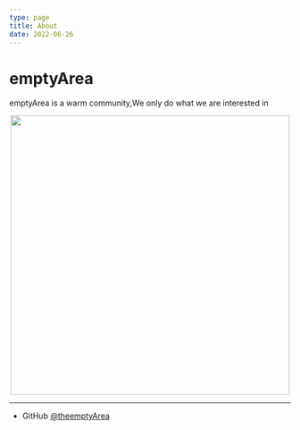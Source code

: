 ```yaml
---
type: page
title: About
date: 2022-06-26
---
```


# emptyArea

emptyArea is a warm community,We only do what we are interested in

<div align="center">
  <img src="https://fastly.jsdelivr.net/gh/theemptyArea/.github/emptyArea-v1-white-shadow.png" width="500">
</div>


---

- GitHub [@theemptyArea](https://github.com/theemptyArea)
